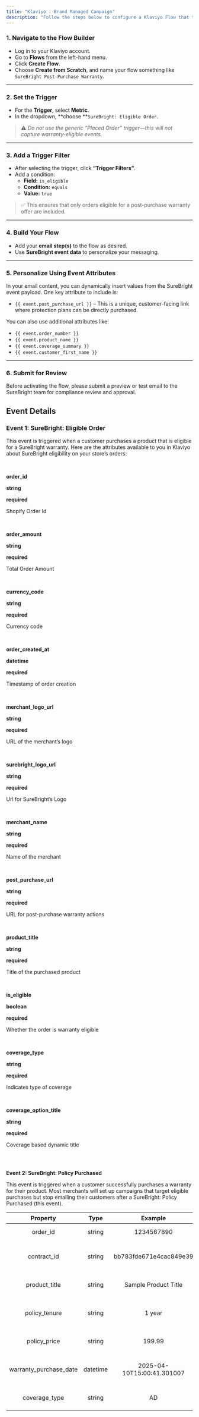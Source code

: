 ```yaml
---
title: "Klaviyo : Brand Managed Campaign"
description: "Follow the steps below to configure a Klaviyo Flow that targets customers eligible for warranty upsell emails using your own email templates and messaging"
---
```


### 1. Navigate to the Flow Builder

- Log in to your Klaviyo account.
- Go to **Flows** from the left-hand menu.
- Click **Create Flow**.
- Choose **Create from Scratch**, and name your flow something like `SureBright Post-Purchase Warranty`.

---

### 2. Set the Trigger

- For the **Trigger**, select **Metric**.
- In the dropdown, \*\*choose \*\*`SureBright: Eligible Order`.

> ⚠️ _Do not use the generic “Placed Order” trigger—this will not capture warranty-eligible events._

---

### 3. Add a Trigger Filter

- After selecting the trigger, click **“Trigger Filters”**.
- Add a condition:
  - **Field:** `is_eligible`
  - **Condition:** `equals`
  - **Value:** `true`

> ✅ This ensures that only orders eligible for a post-purchase warranty offer are included.

---

### 4. Build Your Flow

- Add your **email step(s)** to the flow as desired.
- Use **SureBright event data** to personalize your messaging.

---

### 5. Personalize Using Event Attributes

In your email content, you can dynamically insert values from the SureBright event payload. One key attribute to include is:

- `{{ event.post_purchase_url }}` – This is a unique, customer-facing link where protection plans can be directly purchased.

You can also use additional attributes like:

- `{{ event.order_number }}`
- `{{ event.product_name }}`
- `{{ event.coverage_summary }}`
- `{{ event.customer_first_name }}`

---

### 6. Submit for Review

Before activating the flow, please submit a preview or test email to the SureBright team for compliance review and approval.

## Event Details

### **Event 1: SureBright: Eligible Order**

This event is triggered when a customer purchases a product that is eligible for a SureBright warranty. Here are the attributes available to you in Klaviyo about SureBright eligibility on your store’s orders:

[**​**](https://surebrighttechnologiesinc.mintlify.app/klaviyo-integration/klaviyoIntegrationGuide#param-order-id)

**order_id**

**string**

**required**

Shopify Order Id

[**​**](https://surebrighttechnologiesinc.mintlify.app/klaviyo-integration/klaviyoIntegrationGuide#param-order-amount)

**order_amount**

**string**

**required**

Total Order Amount

[**​**](https://surebrighttechnologiesinc.mintlify.app/klaviyo-integration/klaviyoIntegrationGuide#param-currency-code)

**currency_code**

**string**

**required**

Currency code

[**​**](https://surebrighttechnologiesinc.mintlify.app/klaviyo-integration/klaviyoIntegrationGuide#param-order-created-at)

**order_created_at**

**datetime**

**required**

Timestamp of order creation

[**​**](https://surebrighttechnologiesinc.mintlify.app/klaviyo-integration/klaviyoIntegrationGuide#param-merchant-logo-url)

**merchant_logo_url**

**string**

**required**

URL of the merchant’s logo

[**​**](https://surebrighttechnologiesinc.mintlify.app/klaviyo-integration/klaviyoIntegrationGuide#param-surebright-logo-url)

**surebright_logo_url**

**string**

**required**

Url for SureBright’s Logo

[**​**](https://surebrighttechnologiesinc.mintlify.app/klaviyo-integration/klaviyoIntegrationGuide#param-merchant-name)

**merchant_name**

**string**

**required**

Name of the merchant

[**​**](https://surebrighttechnologiesinc.mintlify.app/klaviyo-integration/klaviyoIntegrationGuide#param-post-purchase-url)

**post_purchase_url**

**string**

**required**

URL for post-purchase warranty actions

[**​**](https://surebrighttechnologiesinc.mintlify.app/klaviyo-integration/klaviyoIntegrationGuide#param-product-title)

**product_title**

**string**

**required**

Title of the purchased product

[**​**](https://surebrighttechnologiesinc.mintlify.app/klaviyo-integration/klaviyoIntegrationGuide#param-is-eligible)

**is_eligible**

**boolean**

**required**

Whether the order is warranty eligible

[**​**](https://surebrighttechnologiesinc.mintlify.app/klaviyo-integration/klaviyoIntegrationGuide#param-coverage-type)

**coverage_type**

**string**

**required**

Indicates type of coverage

[**​**](https://surebrighttechnologiesinc.mintlify.app/klaviyo-integration/klaviyoIntegrationGuide#param-coverage-option-title)

**coverage_option_title**

**string**

**required**

Coverage based dynamic title

### [**​**](https://surebrighttechnologiesinc.mintlify.app/klaviyo-integration/klaviyoIntegrationGuide#event-2%3A-surebright%3A-policy-purchased)

**Event 2: SureBright: Policy Purchased**

This event is triggered when a customer successfully purchases a warranty for their product. Most merchants will set up campaigns that target eligible purchases but stop emailing their customers after a SureBright: Policy Purchased (this event).

| **Property**           | **Type** | **Example**                | **Description**                     |
| :--------------------: | :------: | :------------------------: | :---------------------------------: |
| order_id               | string   | 1234567890                 | Shopify Order Id                    |
| contract_id            | string   | bb783fde671e4cac849e39     | Unique warranty contract identifier |
| product_title          | string   | Sample Product Title       | Product the warranty covers         |
| policy_tenure          | string   | 1 year                     | Duration of the warranty coverage   |
| policy_price           | string   | 199.99                     | Price paid for the warranty         |
| warranty_purchase_date | datetime | 2025-04-10T15:00:41.301007 | When the warranty was purchased     |
| coverage_type          | string   | AD                         | Indicates type of coverage          |

## [**​**](https://surebrighttechnologiesinc.mintlify.app/klaviyo-integration/klaviyoIntegrationGuide#implementation-use-cases)